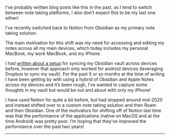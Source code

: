 
I’ve probably written blog posts like this in the past, as I tend to switch
between note taking platforms, I also don’t expect this to be my last one
either!

I’ve recently switched back to Notion from Obsidian as my primary note taking
solution.

The main motivation for this shift was my need for accessing and editing my
notes across all my main devices, which today includes my personal MacBook, my
work MacBook, and my iPhone.

I had [written about a setup](/blog/2021/august/obsidian-sync) for syncing my
Obsidian vault across devices before, however that approach only worked for
android devices (leveraging Dropbox to sync my vault). For the past 5 or so
months at the time of writing I have been getting by with using a hybrid of
Obsidian and Apple Notes across my devices and it’s been rough, I’ve wanted to
capture some thoughts in my vault but would be out and about with only my
iPhone!

I have used Notion for quite a bit before, but had stopped around mid-2020 and
instead shifted over to a custom note taking solution and then Roam and then
Obsidian. One of the motivators for shifting off of Notion last time was that
the performance of the applications (native on MacOS and at the time Android)
was pretty poor. I’m hoping that they’ve improved the performance over the past
two years!

<Spacer />

---

<Spacer />
